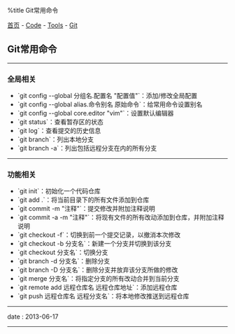 %title Git常用命令

[[../../../index|首页]] - [[../../index|Code]] - [[../index|Tools]] - [[index|Git]]
==Git常用命令==
----
===全局相关===

* `git config --global 分组名.配置名 "配置值"`：添加/修改全局配置
* `git config --global alias.命令别名 原始命令`：给常用命令设置别名
* `git config --global core.editor "vim"`：设置默认编辑器
* `git status`：查看暂存区的状态
* `git log`：查看提交的历史信息
* `git branch`：列出本地分支
* `git branch -a`：列出包括远程分支在内的所有分支
----
===功能相关===

* `git init`：初始化一个代码仓库
* `git add .`：将当前目录下的所有文件添加到仓库
* `git commit -m "注释"`：提交修改并附加注释说明
* `git commit -a -m "注释"`：将现有文件的所有改动添加到仓库，并附加注释说明
* `git checkout -f`：切换到前一个提交记录，以撤消本次修改
* `git checkout -b 分支名`：新建一个分支并切换到该分支
* `git checkout 分支名`：切换分支
* `git branch -d 分支名`：删除分支
* `git branch -D 分支名`：删除分支并放弃该分支所做的修改
* `git merge 分支名`：将指定分支的所有改动合并到当前分支
* `git remote add 远程仓库名 远程仓库地址`：添加远程仓库
* `git push 远程仓库名 远程分支名`：将本地修改推送到远程仓库
----
<red>date</red> : 2013-06-17
----

